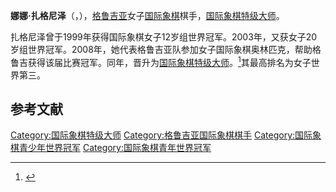 {{Infobox chess player
|name = 娜娜·扎格尼泽
|image = Nana Dzagnidze Vaneloba 2017 Cropped.jpg
|caption = 摄于2017年
|birthname = ნანა ძაგნიძე
|country = [[格鲁吉亚|格鲁吉亚]]
|birth_date = {{Birth date and age|1987|1|1|df=y}}
|birth_place =
|death_date = 
|death_place = 
|title = [[国际象棋特级大师|特级大师]]<br/>女子特级大师
|worldchampion = 
|womensworldchampion = 
|rating = 
|peakrating = 2573（2015年6月）
|peakranking = 3（2015年9月）
|FideID = 13601903
}}
'''娜娜·扎格尼泽'''（{{lang-ka|ნანა ძაგნიძე}}，{{bd|1987年|1月1日}}），[[格鲁吉亚|格鲁吉亚]]女子[[国际象棋|国际象棋]]棋手，[[国际象棋特级大师|国际象棋特级大师]]。

扎格尼泽曾于1999年获得国际象棋女子12岁组世界冠军。2003年，又获女子20岁组世界冠军。2008年，她代表格鲁吉亚队参加女子国际象棋奥林匹克，帮助格鲁吉获得该届比赛冠军。同年，晋升为[[国际象棋特级大师|国际象棋特级大师]]。<ref>{{Cite web |url=http://www.fide.com/component/content/article/1-fide-news/3583--titles-approved-at-the-79th-fide-congress- |title=Titles approved at the 79th FIDE Congress |accessdate=2016-03-19 |archive-date=2011-06-06 |archive-url=https://web.archive.org/web/20110606144628/http://www.fide.com/component/content/article/1-fide-news/3583--titles-approved-at-the-79th-fide-congress- |dead-url=no }}</ref>其最高排名为女子世界第三。

== 参考文献 ==
{{reflist}}

{{chess-bio-stub}}
[[Category:国际象棋特级大师|Category:国际象棋特级大师]]
[[Category:格鲁吉亚国际象棋棋手|Category:格鲁吉亚国际象棋棋手]]
[[Category:国际象棋青少年世界冠军|Category:国际象棋青少年世界冠军]]
[[Category:国际象棋青年世界冠军|Category:国际象棋青年世界冠军]]